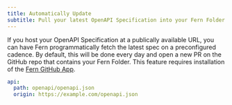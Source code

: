 ```yaml
---
title: Automatically Update
subtitle: Pull your latest OpenAPI Specification into your Fern Folder automatically.
---
```


If you host your OpenAPI Specification at a publically available URL, you can have Fern programmatically fetch the latest spec on a preconfigured cadence. By default, this will be done every day and open a new PR on the GitHub repo that contains your Fern Folder. This feature requires installation of the [Fern GitHub App](https://github.com/apps/fern-api).

```yml title="generators.yml"
api:
  path: openapi/openapi.json
  origin: https://example.com/openapi.json
```
